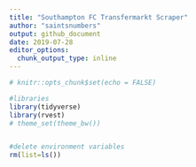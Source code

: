```yaml
---
title: "Southampton FC Transfermarkt Scraper"
author: "saintsnumbers"
output: github_document
date: 2019-07-28
editor_options: 
  chunk_output_type: inline
---
```


```r
# knitr::opts_chunk$set(echo = FALSE)

#libraries
library(tidyverse)
library(rvest)
# theme_set(theme_bw())


#delete environment variables
rm(list=ls())
```